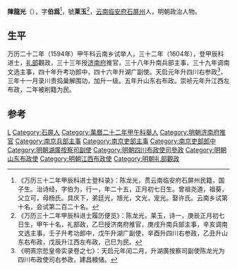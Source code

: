 '''陳龍光'''（{{bd|？||？|catIdx=}}），字'''伯爲'''<ref>《万历三十二年甲辰科进士登科录》：陈龙光，贯云南临安府石屏州民籍，国子生。治诗经，字伯为，行一，年二十五，正月初七日生。曾祖尧道，祖葵，父立可，母杨氏。具庆下，弟廷光，旭光，文光，宠光。娶许氏。云南乡试第十名，会试第二百二十名。</ref>，號'''莱玉'''<ref>《万历三十二年甲辰科进士履历便览》：陈龙光，莱玉，诗一，庚辰正月初七日生，甲午十名，礼部政，乙巳授济南府推官，庚戌升南兵部主事，辛亥调南文选主事，壬子升考功郎中，戊午升湖广副使，辛酉升四川右参政，乙丑升山东右布政，戊辰升江西左布政，己巳为民。</ref>，[[云南|云南]][[临安府|临安府]][[石屏州|石屏州]]人，明朝政治人物。

== 生平 ==
万历二十二年（1594年）甲午科云南乡试举人，三十二年（1604年），登甲辰科进士，[[礼部|礼部]]觀政，三十三年授[[济南府|济南府]]推官，三十八年升南兵部主事，三十九年调南文选主事，四十年升考功郎中，四十六年升湖广副使。天启元年升四川右参政<ref>《明熹宗悊皇帝实录卷之七》：天启元年闰二月，升湖廣按察司副使陈龙光为四川布政使司右参政，建昌粮储。</ref>，三年十一月录川贵捣巢解围功，加升一级。五年升山东右布政。崇祯元年升江西左布政，二年被削籍为民。

==参考==
{{reflist}}

{{萬曆三十二年甲辰科殿試金榜}}

{{Authority control}}

{{DEFAULTSORT:}}
[[Category:陳姓|L]]
[[Category:石屏人|Category:石屏人]]
[[Category:萬曆二十二年甲午科舉人|Category:萬曆二十二年甲午科舉人]]
[[Category:明朝济南府推官|Category:明朝济南府推官]]
[[Category:南京兵部主事|Category:南京兵部主事]]
[[Category:南京吏部主事|Category:南京吏部主事]]
[[Category:南京吏部郎中|Category:南京吏部郎中]]
[[Category:明朝湖廣按察司副使|Category:明朝湖廣按察司副使]]
[[Category:明朝四川布政使司參政|Category:明朝四川布政使司參政]]
[[Category:明朝山东布政使|Category:明朝山东布政使]]
[[Category:明朝江西布政使|Category:明朝江西布政使]]
[[Category:明朝礼部觀政|Category:明朝礼部觀政]]


{{明朝人物小作品}}